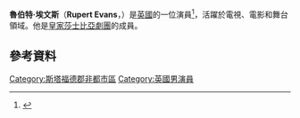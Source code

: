 {{Infobox person
| name        = 魯伯特·伊凡斯<br>Rupert Evans
| imagesize   = 
| caption     = 
| birth_name   = 
| birth_date   = {{Birth date and age|df=yes|1976|3|9}}
| birth_place  = [[英國|英國]][[英格蘭|英格蘭]][[斯塔福德郡|斯塔福德郡]]
| nationality   = 英國
| home_town  =  [[史篤城|史篤城]]
| occupation  = [[演員|演員]]
| yearsactive = 2001–現在
}}
'''魯伯特·埃文斯'''（'''Rupert Evans'''，{{bd|1976年|3月9日}}）是[[英國|英國]]的一位演員<ref name="Bishop">{{cite web|last1=Bishop|first1=Caroline|title=RUPERT EVANS|url=http://www.officiallondontheatre.co.uk/news/backstage-pass/article/item107726/rupert-evans|website=Official London Theatre|publisher=[[Society_of_London_Theatre|Society of London Theatre]]|accessdate=10 April 2016|date=30 September 2009|archive-date=2015-12-08|archive-url=https://web.archive.org/web/20151208055107/http://www.officiallondontheatre.co.uk/news/backstage-pass/article/item107726/rupert-evans/|dead-url=no}}</ref>，活躍於電視、電影和舞台領域。他是[[皇家莎士比亞劇團|皇家莎士比亞劇團]]的成員。

==參考資料==
{{reflist}}

{{DEFAULTSORT:Evans, Rupert}}
[[Category:斯塔福德郡非都市區|Category:斯塔福德郡非都市區]]
[[Category:英國男演員|Category:英國男演員]]